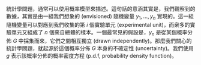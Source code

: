 
統計學問題，通常可以使用概率模型來描述。這句話的意涵其實是，我們觀察到的數據，其實是由一組我們想象的 (envisioned) 隨機變量 $y_1, \dots, y_n$ 實現的。這一組隨機變量可以對應到我們收集的第 $i$ 個實驗單元 (experimental unit)，而衆多的實驗單元又組成了 $n$ 個來自總體的樣本。一個最常見的假設是，$y_n$ 是從某個概率分佈 $G$ 中採集而來，它們之間相互獨立 (drawn independently)。那麼我們關心的統計學問題，就起源於這個概率分佈 $G$ 本身的不確定性 (uncertainty)。我們使用 $g$ 表示該概率分佈的概率密度方程 (p.d.f, probability density function)。